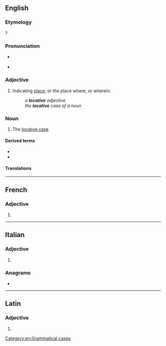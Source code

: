 ==English==

===Etymology===
{{suffix|en|locate|ive}}?

===Pronunciation===
* {{a|RP}} {{IPA|en|/ˈlɒkətɪv/}}
* {{a|GenAm}} {{IPA|en|/ˈlɑkətɪv/}}

===Adjective===
{{en-adj|-}}

# {{lb|en|grammar}} Indicating [[place]], or the place where, or wherein.
#: ''a '''locative''' adjective''
#: ''the '''locative''' case of a noun''

===Noun===
{{en-noun}}

# {{lb|en|grammar}} The [[locative case]].

====Derived terms====
* {{l|en|cislocative}}
* {{l|en|translocative}}

====Translations====
{{trans-see|locative case}}

[[Category:en:Grammatical cases]]

----

==French==

===Adjective===
{{head|fr|adjective form}}

# {{inflection of|fr|locatif||f|s}}

----

==Italian==

===Adjective===
{{head|it|adjective form|g=f-p}}

# {{inflection of|it|locativo||f|p}}

===Anagrams===
* {{l|it|velocità}}

----

==Latin==

===Adjective===
{{la-adj-form|locātīve}}

# {{inflection of|la|locātīvus||voc|m|s}}